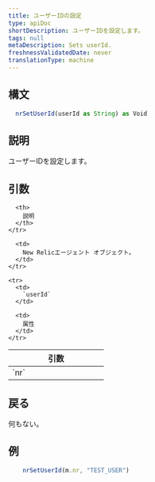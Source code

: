 ```yaml
---
title: ユーザーIDの設定
type: apiDoc
shortDescription: ユーザーIDを設定します。
tags: null
metaDescription: Sets userId.
freshnessValidatedDate: never
translationType: machine
---
```


## 構文

```js
  nrSetUserId(userId as String) as Void
```

## 説明

ユーザーIDを設定します。

## 引数

<table>
  <thead>
    <tr>
      <th width="25%">
        引数
      </th>

      <th>
        説明
      </th>
    </tr>
  </thead>

  <tbody>
    <tr>
      <td>
        `nr`
      </td>

      <td>
        New Relicエージェント オブジェクト。
      </td>
    </tr>

    <tr>
      <td>
        `userId`
      </td>

      <td>
        属性
      </td>
    </tr>
  </tbody>
</table>

## 戻る

何もない。

## 例

```js
  	nrSetUserId(m.nr, "TEST_USER")
```